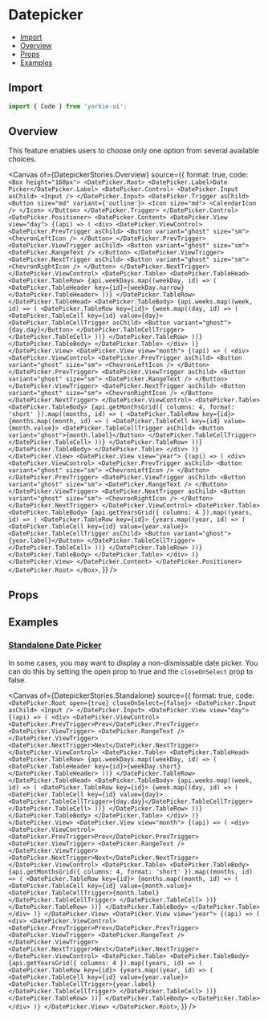 # Datepicker


<Meta of={DatepickerStories} />

- [Import](#import)
- [Overview](#overview)
- [Props](#props)
- [Examples](#examples)

## Import

```jsx
import { Code } from 'yorkie-ui';
```

## Overview

This feature enables users to choose only one option from several available choices.

<Canvas
  of={DatepickerStories.Overview}
  source={{
    format: true,
    code: `
      <Box height="160px">
        <DatePicker.Root>
          <DatePicker.Label>Date Picker</DatePicker.Label>
          <DatePicker.Control>
            <DatePicker.Input asChild>
              <Input />
            </DatePicker.Input>
            <DatePicker.Trigger asChild>
              <Button size="md" variant={'outline'}>
                <Icon size="md">
                  <CalendarIcon />
                </Icon>
              </Button>
            </DatePicker.Trigger>
          </DatePicker.Control>
          <DatePicker.Positioner>
            <DatePicker.Content>
              <DatePicker.View view="day">
                {(api) => (
                  <div>
                    <DatePicker.ViewControl>
                      <DatePicker.PrevTrigger asChild>
                        <Button variant="ghost" size="sm">
                          <ChevronLeftIcon />
                        </Button>
                      </DatePicker.PrevTrigger>
                      <DatePicker.ViewTrigger asChild>
                        <Button variant="ghost" size="sm">
                          <DatePicker.RangeText />
                        </Button>
                      </DatePicker.ViewTrigger>
                      <DatePicker.NextTrigger asChild>
                        <Button variant="ghost" size="sm">
                          <ChevronRightIcon />
                        </Button>
                      </DatePicker.NextTrigger>
                    </DatePicker.ViewControl>
                    <DatePicker.Table>
                      <DatePicker.TableHead>
                        <DatePicker.TableRow>
                          {api.weekDays.map((weekDay, id) => (
                            <DatePicker.TableHeader key={id}>{weekDay.narrow}</DatePicker.TableHeader>
                          ))}
                        </DatePicker.TableRow>
                      </DatePicker.TableHead>
                      <DatePicker.TableBody>
                        {api.weeks.map((week, id) => (
                          <DatePicker.TableRow key={id}>
                            {week.map((day, id) => (
                              <DatePicker.TableCell key={id} value={day}>
                                <DatePicker.TableCellTrigger asChild>
                                  <Button variant="ghost">{day.day}</Button>
                                </DatePicker.TableCellTrigger>
                              </DatePicker.TableCell>
                            ))}
                          </DatePicker.TableRow>
                        ))}
                      </DatePicker.TableBody>
                    </DatePicker.Table>
                  </div>
                )}
              </DatePicker.View>
              <DatePicker.View view="month">
                {(api) => (
                  <div>
                    <DatePicker.ViewControl>
                      <DatePicker.PrevTrigger asChild>
                        <Button variant="ghost" size="sm">
                          <ChevronLeftIcon />
                        </Button>
                      </DatePicker.PrevTrigger>
                      <DatePicker.ViewTrigger asChild>
                        <Button variant="ghost" size="sm">
                          <DatePicker.RangeText />
                        </Button>
                      </DatePicker.ViewTrigger>
                      <DatePicker.NextTrigger asChild>
                        <Button variant="ghost" size="sm">
                          <ChevronRightIcon />
                        </Button>
                      </DatePicker.NextTrigger>
                    </DatePicker.ViewControl>
                    <DatePicker.Table>
                      <DatePicker.TableBody>
                        {api.getMonthsGrid({ columns: 4, format: 'short' }).map((months, id) => (
                          <DatePicker.TableRow key={id}>
                            {months.map((month, id) => (
                              <DatePicker.TableCell key={id} value={month.value}>
                                <DatePicker.TableCellTrigger asChild>
                                  <Button variant="ghost">{month.label}</Button>
                                </DatePicker.TableCellTrigger>
                              </DatePicker.TableCell>
                            ))}
                          </DatePicker.TableRow>
                        ))}
                      </DatePicker.TableBody>
                    </DatePicker.Table>
                  </div>
                )}
              </DatePicker.View>
              <DatePicker.View view="year">
                {(api) => (
                  <div>
                    <DatePicker.ViewControl>
                      <DatePicker.PrevTrigger asChild>
                        <Button variant="ghost" size="sm">
                          <ChevronLeftIcon />
                        </Button>
                      </DatePicker.PrevTrigger>
                      <DatePicker.ViewTrigger asChild>
                        <Button variant="ghost" size="sm">
                          <DatePicker.RangeText />
                        </Button>
                      </DatePicker.ViewTrigger>
                      <DatePicker.NextTrigger asChild>
                        <Button variant="ghost" size="sm">
                          <ChevronRightIcon />
                        </Button>
                      </DatePicker.NextTrigger>
                    </DatePicker.ViewControl>
                    <DatePicker.Table>
                      <DatePicker.TableBody>
                        {api.getYearsGrid({ columns: 4 }).map((years, id) => (
                          <DatePicker.TableRow key={id}>
                            {years.map((year, id) => (
                              <DatePicker.TableCell key={id} value={year.value}>
                                <DatePicker.TableCellTrigger asChild>
                                  <Button variant="ghost">{year.label}</Button>
                                </DatePicker.TableCellTrigger>
                              </DatePicker.TableCell>
                            ))}
                          </DatePicker.TableRow>
                        ))}
                      </DatePicker.TableBody>
                    </DatePicker.Table>
                  </div>
                )}
              </DatePicker.View>
            </DatePicker.Content>
          </DatePicker.Positioner>
        </DatePicker.Root>
      </Box>
    `,
  }}
/>

## Props

<Controls />

## Examples

### [Standalone Date Picker](#standalone-datepicker)

In some cases, you may want to display a non-dismissable date picker. You can do this by setting the open prop to true and the `closeOnSelect` prop to false.

<Canvas
  of={DatepickerStories.Standalone}
  source={{
    format: true,
    code: `
      <DatePicker.Root open={true} closeOnSelect={false}>
        <DatePicker.Input asChild>
          <Input />
        </DatePicker.Input>
        <DatePicker.View view="day">
          {(api) => (
            <div>
              <DatePicker.ViewControl>
                <DatePicker.PrevTrigger>Prev</DatePicker.PrevTrigger>
                <DatePicker.ViewTrigger>
                  <DatePicker.RangeText />
                </DatePicker.ViewTrigger>
                <DatePicker.NextTrigger>Next</DatePicker.NextTrigger>
              </DatePicker.ViewControl>
              <DatePicker.Table>
                <DatePicker.TableHead>
                  <DatePicker.TableRow>
                    {api.weekDays.map((weekDay, id) => (
                      <DatePicker.TableHeader key={id}>{weekDay.short}</DatePicker.TableHeader>
                    ))}
                  </DatePicker.TableRow>
                </DatePicker.TableHead>
                <DatePicker.TableBody>
                  {api.weeks.map((week, id) => (
                    <DatePicker.TableRow key={id}>
                      {week.map((day, id) => (
                        <DatePicker.TableCell key={id} value={day}>
                          <DatePicker.TableCellTrigger>{day.day}</DatePicker.TableCellTrigger>
                        </DatePicker.TableCell>
                      ))}
                    </DatePicker.TableRow>
                  ))}
                </DatePicker.TableBody>
              </DatePicker.Table>
            </div>
          )}
        </DatePicker.View>
        <DatePicker.View view="month">
          {(api) => (
            <div>
              <DatePicker.ViewControl>
                <DatePicker.PrevTrigger>Prev</DatePicker.PrevTrigger>
                <DatePicker.ViewTrigger>
                  <DatePicker.RangeText />
                </DatePicker.ViewTrigger>
                <DatePicker.NextTrigger>Next</DatePicker.NextTrigger>
              </DatePicker.ViewControl>
              <DatePicker.Table>
                <DatePicker.TableBody>
                  {api.getMonthsGrid({ columns: 4, format: 'short' }).map((months, id) => (
                    <DatePicker.TableRow key={id}>
                      {months.map((month, id) => (
                        <DatePicker.TableCell key={id} value={month.value}>
                          <DatePicker.TableCellTrigger>{month.label}</DatePicker.TableCellTrigger>
                        </DatePicker.TableCell>
                      ))}
                    </DatePicker.TableRow>
                  ))}
                </DatePicker.TableBody>
              </DatePicker.Table>
            </div>
          )}
        </DatePicker.View>
        <DatePicker.View view="year">
          {(api) => (
            <div>
              <DatePicker.ViewControl>
                <DatePicker.PrevTrigger>Prev</DatePicker.PrevTrigger>
                <DatePicker.ViewTrigger>
                  <DatePicker.RangeText />
                </DatePicker.ViewTrigger>
                <DatePicker.NextTrigger>Next</DatePicker.NextTrigger>
              </DatePicker.ViewControl>
              <DatePicker.Table>
                <DatePicker.TableBody>
                  {api.getYearsGrid({ columns: 4 }).map((years, id) => (
                    <DatePicker.TableRow key={id}>
                      {years.map((year, id) => (
                        <DatePicker.TableCell key={id} value={year.value}>
                          <DatePicker.TableCellTrigger>{year.label}</DatePicker.TableCellTrigger>
                        </DatePicker.TableCell>
                      ))}
                    </DatePicker.TableRow>
                  ))}
                </DatePicker.TableBody>
              </DatePicker.Table>
            </div>
          )}
        </DatePicker.View>
      </DatePicker.Root>
    `,
  }}
/>
